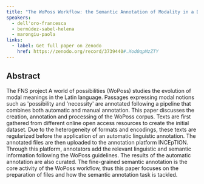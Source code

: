 ```yaml
---
title: "The WoPoss Workflow: the Semantic Annotation of Modality in a Diachronic Corpus"
speakers:
  - dell'oro-francesca
  - bermúdez-sabel-helena
  - marongiu-paola
links:
  - label: Get full paper on Zenodo
    href: https://zenodo.org/record/3739440#.Xod0qpMzZTY
---
```

## Abstract

The FNS project A world of possibilities (WoPoss) studies the evolution of modal meanings in the Latin language. Passages expressing modal notions such as 'possibility and 'necessity' are annotated following a pipeline that combines both automatic and manual annotation. This paper discusses the creation, annotation and processing of the WoPoss corpus. Texts are first gathered from different online open access resources to create the initial dataset. Due to the heterogeneity of formats and encodings, these texts are regularized before the application of an automatic linguistic annotation. The annotated files are then uploaded to the annotation platform INCEpTION. Through this platform, annotators add the relevant linguistic and semantic information following the WoPoss guidelines. The results of the automatic annotation are also curated. The fine-grained semantic annotation is the core activity of the WoPoss workflow, thus this paper focuses on the preparation of files and how the semantic annotation task is tackled.

